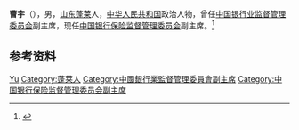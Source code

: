 {{Otheruses|other=名为曹宇的其他人物|曹宇}}

'''曹宇'''（{{bd|1963年|}}），男，[[山东|山东]][[蓬莱县|蓬莱]]人，[[中华人民共和国|中华人民共和国]]政治人物，曾任[[中国银行业监督管理委员会|中国银行业监督管理委员会]]副主席，现任[[中国银行保险监督管理委员会|中国银行保险监督管理委员会]]副主席。<ref>{{Cite web|title=曹宇被正式任命为银监会副主席|url=http://finance.ce.cn/rolling/201501/14/t20150114_4340360.shtml|accessdate=2021-02-10|work=中国经济网}}</ref>

== 参考资料 ==
{{reflist}}

{{Authority control}}
{{DEFAULTSORT:Cao曹}}
[[Category:曹姓|Yu]]
[[Category:蓬莱人|Category:蓬莱人]]
[[Category:中國銀行業監督管理委員會副主席|Category:中國銀行業監督管理委員會副主席]]
[[Category:中国银行保险监督管理委员会副主席|Category:中国银行保险监督管理委员会副主席]]

{{中国人物小作品}}